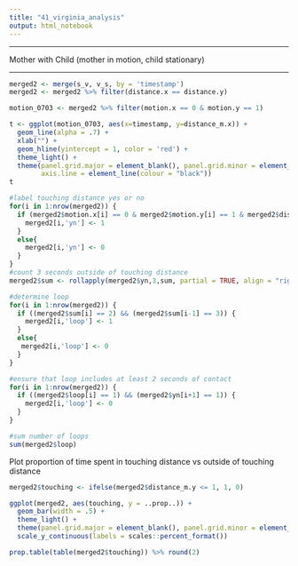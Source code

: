 ```yaml
---
title: "41_virginia_analysis"
output: html_notebook
---
```


-------------------

Mother with Child
(mother in motion, child stationary)

--------------------

```r
merged2 <- merge(s_v, v_s, by = 'timestamp')
merged2 <- merged2 %>% filter(distance.x == distance.y)
```

```r
motion_0703 <- merged2 %>% filter(motion.x == 0 & motion.y == 1)
```

```r
t <- ggplot(motion_0703, aes(x=timestamp, y=distance_m.x)) +
  geom_line(alpha = .7) + 
  xlab("") +
  geom_hline(yintercept = 1, color = 'red') +
  theme_light() +
  theme(panel.grid.major = element_blank(), panel.grid.minor = element_blank(), panel.border = element_blank(), 
        axis.line = element_line(colour = "black"))
t
```
```r
#label touching distance yes or no
for(i in 1:nrow(merged2)) {
  if (merged2$motion.x[i] == 0 & merged2$motion.y[i] == 1 & merged2$distance_m.x[i] >= 1) {
    merged2[i,'yn'] <- 1
  }
  else{
    merged2[i,'yn'] <- 0 
  }
}
#count 3 seconds outside of touching distance
merged2$sum <- rollapply(merged2$yn,3,sum, partial = TRUE, align = "right")

#determine loop
for(i in 1:nrow(merged2)) {
  if ((merged2$sum[i] == 2) && (merged2$sum[i-1] == 3)) {
    merged2[i,'loop'] <- 1
  }
  else{
   merged2[i,'loop'] <- 0 
  }
}

#ensure that loop includes at least 2 seconds of contact
for(i in 1:nrow(merged2)) {
  if ((merged2$loop[i] == 1) && (merged2$yn[i+1] == 1)) {
    merged2[i,'loop'] <- 0
  }
}

#sum number of loops
sum(merged2$loop)

```





Plot proportion of time spent in touching distance vs outside of touching distance

```r
merged2$touching <- ifelse(merged2$distance_m.y <= 1, 1, 0)
```


```r
ggplot(merged2, aes(touching, y = ..prop..)) +
  geom_bar(width = .5) +
  theme_light() +
  theme(panel.grid.major = element_blank(), panel.grid.minor = element_blank()) +
  scale_y_continuous(labels = scales::percent_format())
```

```r
prop.table(table(merged2$touching)) %>% round(2)
```



